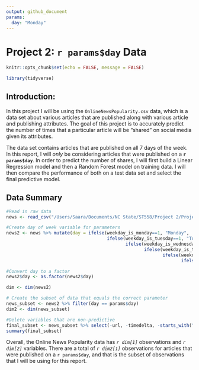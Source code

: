 ```yaml
---
output: github_document
params:
  day: "Monday"
---
```


# Project 2: `r params$day` Data

```r
knitr::opts_chunk$set(echo = FALSE, message = FALSE)
```

```r
library(tidyverse)
```

## Introduction: 

In this project I will be using the `OnlineNewsPopularity.csv` data, which is a data set about various articles that are published along with various article and publishing attributes.  The goal of this project is to accurately predict the number of times that a particular article will be "shared" on social media given its attributes.

The data set contains articles that are published on all 7 days of the week.  In this report, I will *only* be considering articles that were published on a **`r params$day`**.  In order to predict the number of shares, I will first build a Linear Regression model and then a Random Forest model on training data.  I will then compare the performance of both on a test data set and select the final predictive model. 

## Data Summary

```r
#Read in raw data
news <- read_csv("/Users/Saara/Documents/NC State/ST558/Project 2/Project2/Data/OnlineNewsPopularity.csv")

#Create day of week variable for parameters
news2 <- news %>% mutate(day = ifelse(weekday_is_monday==1, "Monday", 
                                      ifelse(weekday_is_tuesday==1, "Tuesday",
                                             ifelse(weekday_is_wednesday==1, "Wednesday", 
                                                    ifelse(weekday_is_thursday==1, "Thursday",
                                                           ifelse(weekday_is_friday==1, "Friday",
                                                                  ifelse(weekday_is_saturday==1, "Saturday", "Sunday")))))))

#Convert day to a factor
news2$day <- as.factor(news2$day)

dim <- dim(news2)
```

```r
# Create the subset of data that equals the correct parameter
news_subset <- news2 %>% filter(day == params$day)
dim2 <- dim(news_subset)

#Delete variables that are non-predictive
final_subset <- news_subset %>% select(-url, -timedelta, -starts_with("weekday_is"), -day, -starts_with("LDA"), -is_weekend)
summary(final_subset)
```

Overall, the Online News Popularity data has *`r dim[1]`* observations and *`r dim[2]`* variables.  There are a total of *`r dim2[1]`* observations for articles that were published on a `r params$day`, and that is the subset of observations that I will be using for this report.






